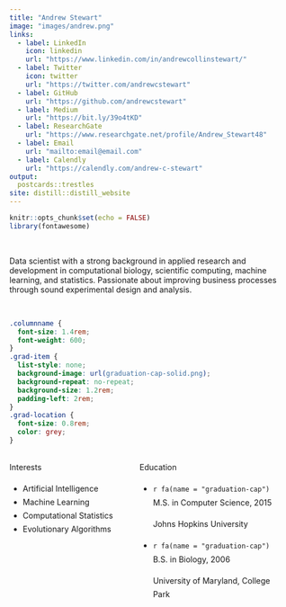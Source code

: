 ```yaml
---
title: "Andrew Stewart"
image: "images/andrew.png"
links:
  - label: LinkedIn
    icon: linkedin
    url: "https://www.linkedin.com/in/andrewcollinstewart/"
  - label: Twitter
    icon: twitter
    url: "https://twitter.com/andrewcstewart"
  - label: GitHub
    url: "https://github.com/andrewcstewart"
  - label: Medium
    url: "https://bit.ly/39o4tKD"
  - label: ResearchGate
    url: "https://www.researchgate.net/profile/Andrew_Stewart48"
  - label: Email
    url: "mailto:email@email.com"
  - label: Calendly
    url: "https://calendly.com/andrew-c-stewart"
output:
  postcards::trestles
site: distill::distill_website  
---
```


```r
knitr::opts_chunk$set(echo = FALSE)
library(fontawesome)
``` 
 
<br>

Data scientist with a strong background in applied research and development in computational biology, scientific computing, machine learning, and statistics. Passionate about improving business processes through sound experimental design and analysis.

<br>


```css
.columnname {
  font-size: 1.4rem; 
  font-weight: 600;
}
.grad-item {
  list-style: none; 
  background-image: url(graduation-cap-solid.png); 
  background-repeat: no-repeat;  
  background-size: 1.2rem; 
  padding-left: 2rem;
}
.grad-location {
  font-size: 0.8rem;
  color: grey;
}
```


:::: {style="display: grid; grid-template-columns: 40% 50%; grid-column-gap: 30px; line-height: 1.5rem;"}

::: {}
<span class = "columnname"> Interests </span>


* Artificial Intelligence
* Machine Learning
* Computational Statistics
* Evolutionary Algorithms

:::

::: {}
<span class = "columnname"> Education </span>


<ul>
 
<li class = "grad-item"> `r fa(name = "graduation-cap")` M.S. in Computer Science, 2015 <br>
<p class = "grad-location"> Johns Hopkins University </p> </li>
<li class = "grad-item"> `r fa(name = "graduation-cap")` B.S. in Biology, 2006 <br> <p class = "grad-location"> University of Maryland, College Park </p> 
</li>

</ul>
:::
::::
